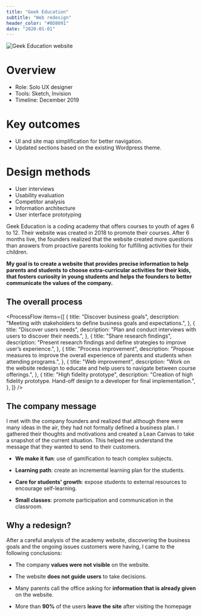 ```yaml
---
title: "Geek Education"
subtitle: "Web redesign"
header_color: "#0D8091"
date: "2020-01-01"
---
```


![Geek Education website](../images/geek-site.png)

<TextColumns>
<TextColumn>

# Overview

- Role: Solo UX designer
- Tools: Sketch, Invision
- Timeline: December 2019

</TextColumn>
<TextColumn>

# Key outcomes

- UI and site map simplification for better navigation.
- Updated sections based on the existing Wordpress theme.

</TextColumn>
<TextColumn>

# Design methods

- User interviews
- Usability evaluation
- Competitor analysis
- Information architecture
- User interface prototyping

</TextColumn>
</TextColumns>

Geek Education is a coding academy that offers courses to youth of ages 6 to 12. Their website was created in 2018 to promote their courses. After 6 months live, the founders realized that the website created more questions than answers from proactive parents looking for fulfilling activities for their children.

**My goal is to create a website that provides precise information to help parents and students to choose extra-curricular activities for their kids, that fosters curiosity in young students and helps the founders to better communicate the values of the company.**

## The overall process

<ProcessFlow
  items={[
    {
      title: "Discover business goals",
      description:
        "Meeting with stakeholders to define business goals and expectations.",
    },
    {
      title: "Discover users needs",
      description:
        "Plan and conduct interviews with users to discover their needs.",
    },
    {
      title: "Share research findings",
      description:
        "Present research findings and define strategies to improve user’s experience.",
    },
    {
      title: "Process improvement",
      description:
        "Propose measures to improve the overall experience of parents and students when attending programs.",
    },
    {
      title: "Web improvement",
      description:
        "Work on the website redesign to educate and help users to navigate between course offerings.",
    },
    {
      title: "High fidelity prototype",
      description:
        "Creation of high fidelity prototype. Hand-off design to a developer for final implementation.",
    },
  ]}
/>

## The company message

I met with the company founders and realized that although there were many ideas in the air, they had not formally defined a business plan. I gathered their thoughts and motivations and created a Lean Canvas to take a snapshot of the current situation. This helped me understand the message that they wanted to send to their customers.

- **We make it fun**: use of gamification to teach complex subjects.

- **Learning path**: create an incremental learning plan for the students.

- **Care for students' growth**: expose students to external resources to encourage self-learning.

- **Small classes**: promote participation and communication in the classroom.

## Why a redesign?

After a careful analysis of the academy website, discovering the business goals and the ongoing issues customers were having, I came to the following conclusions:

- The company **values were not visible** on the website.

- The website **does not guide users** to take decisions.

- Many parents call the office asking for **information that is already given** on the website.

- More than **90%** of the users **leave the site** after visiting the homepage
